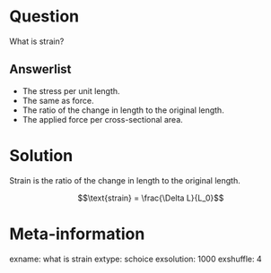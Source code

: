 Question
========
What is strain?

Answerlist
----------
* The stress per unit length.
* The same as force.
* The ratio of the change in length to the original length.
* The applied force per cross-sectional area.

Solution
========
Strain is the ratio of the change in length to the original length. 

$$\text{strain} = \frac{\Delta L}{L_0}$$

Meta-information
================
exname: what is strain
extype: schoice
exsolution: 1000
exshuffle: 4
